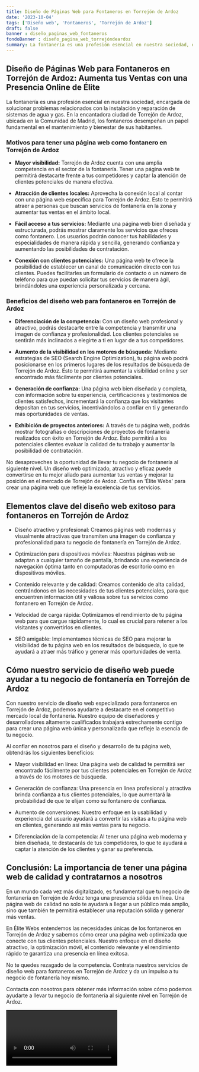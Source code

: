 ```yaml
---
title: Diseño de Páginas Web para Fontaneros en Torrejón de Ardoz
date: '2023-10-04'
tags: ['Diseño web', 'Fontaneros', 'Torrejón de Ardoz']
draft: false
banner : diseño_paginas_web_fontaneros
fondoBanner : diseño_pagina_web_torrejóndeardoz
summary: La fontanería es una profesión esencial en nuestra sociedad, encargada de solucionar problemas relacionados con la instalación y reparación de sistemas de agua y gas. En la encantadora ciudad de Torrejón de Ardoz, ubicada en la Comunidad de Madrid, los fontaneros desempeñan un papel fundamental en el mantenimiento y bienestar de sus habitantes.
---
```


## Diseño de Páginas Web para Fontaneros en Torrejón de Ardoz: Aumenta tus Ventas con una Presencia Online de Élite

La fontanería es una profesión esencial en nuestra sociedad, encargada de solucionar problemas relacionados con la instalación y reparación de sistemas de agua y gas. En la encantadora ciudad de Torrejón de Ardoz, ubicada en la Comunidad de Madrid, los fontaneros desempeñan un papel fundamental en el mantenimiento y bienestar de sus habitantes.

### Motivos para tener una página web como fontanero en Torrejón de Ardoz

- **Mayor visibilidad:** Torrejón de Ardoz cuenta con una amplia competencia en el sector de la fontanería. Tener una página web te permitirá destacarte frente a tus competidores y captar la atención de clientes potenciales de manera efectiva.

- **Atracción de clientes locales:** Aprovecha la conexión local al contar con una página web específica para Torrejón de Ardoz. Esto te permitirá atraer a personas que buscan servicios de fontanería en la zona y aumentar tus ventas en el ámbito local.

- **Fácil acceso a tus servicios:** Mediante una página web bien diseñada y estructurada, podrás mostrar claramente los servicios que ofreces como fontanero. Los usuarios podrán conocer tus habilidades y especialidades de manera rápida y sencilla, generando confianza y aumentando las posibilidades de contratación.

- **Conexión con clientes potenciales:** Una página web te ofrece la posibilidad de establecer un canal de comunicación directo con tus clientes. Puedes facilitarles un formulario de contacto o un número de teléfono para que puedan solicitar tus servicios de manera ágil, brindándoles una experiencia personalizada y cercana.

### Beneficios del diseño web para fontaneros en Torrejón de Ardoz

- **Diferenciación de la competencia:** Con un diseño web profesional y atractivo, podrás destacarte entre la competencia y transmitir una imagen de confianza y profesionalidad. Los clientes potenciales se sentirán más inclinados a elegirte a ti en lugar de a tus competidores.

- **Aumento de la visibilidad en los motores de búsqueda:** Mediante estrategias de SEO (Search Engine Optimization), tu página web podrá posicionarse en los primeros lugares de los resultados de búsqueda de Torrejón de Ardoz. Esto te permitirá aumentar la visibilidad online y ser encontrado más fácilmente por clientes potenciales.

- **Generación de confianza:** Una página web bien diseñada y completa, con información sobre tu experiencia, certificaciones y testimonios de clientes satisfechos, incrementará la confianza que los visitantes depositan en tus servicios, incentivándolos a confiar en ti y generando más oportunidades de ventas.

- **Exhibición de proyectos anteriores:** A través de tu página web, podrás mostrar fotografías o descripciones de proyectos de fontanería realizados con éxito en Torrejón de Ardoz. Esto permitirá a los potenciales clientes evaluar la calidad de tu trabajo y aumentar la posibilidad de contratación.

No desaproveches la oportunidad de llevar tu negocio de fontanería al siguiente nivel. Un diseño web optimizado, atractivo y eficaz puede convertirse en tu mejor aliado para aumentar tus ventas y mejorar tu posición en el mercado de Torrejón de Ardoz. Confía en 'Élite Webs' para crear una página web que refleje la excelencia de tus servicios.

<GifSeo />

<Cta />

## Elementos clave del diseño web exitoso para fontaneros en Torrejón de Ardoz

- Diseño atractivo y profesional: Creamos páginas web modernas y visualmente atractivas que transmiten una imagen de confianza y profesionalidad para tu negocio de fontanería en Torrejón de Ardoz.

- Optimización para dispositivos móviles: Nuestras páginas web se adaptan a cualquier tamaño de pantalla, brindando una experiencia de navegación óptima tanto en computadoras de escritorio como en dispositivos móviles.

- Contenido relevante y de calidad: Creamos contenido de alta calidad, centrándonos en las necesidades de tus clientes potenciales, para que encuentren información útil y valiosa sobre tus servicios como fontanero en Torrejón de Ardoz.

- Velocidad de carga rápida: Optimizamos el rendimiento de tu página web para que cargue rápidamente, lo cual es crucial para retener a los visitantes y convertirlos en clientes.

- SEO amigable: Implementamos técnicas de SEO para mejorar la visibilidad de tu página web en los resultados de búsqueda, lo que te ayudará a atraer más tráfico y generar más oportunidades de venta.

## Cómo nuestro servicio de diseño web puede ayudar a tu negocio de fontanería en Torrejón de Ardoz

Con nuestro servicio de diseño web especializado para fontaneros en Torrejón de Ardoz, podemos ayudarte a destacarte en el competitivo mercado local de fontanería. Nuestro equipo de diseñadores y desarrolladores altamente cualificados trabajará estrechamente contigo para crear una página web única y personalizada que refleje la esencia de tu negocio.

Al confiar en nosotros para el diseño y desarrollo de tu página web, obtendrás los siguientes beneficios:

- Mayor visibilidad en línea: Una página web de calidad te permitirá ser encontrado fácilmente por tus clientes potenciales en Torrejón de Ardoz a través de los motores de búsqueda.

- Generación de confianza: Una presencia en línea profesional y atractiva brinda confianza a tus clientes potenciales, lo que aumentará la probabilidad de que te elijan como su fontanero de confianza.

- Aumento de conversiones: Nuestro enfoque en la usabilidad y experiencia del usuario ayudará a convertir las visitas a tu página web en clientes, generando así más ventas para tu negocio.

- Diferenciación de la competencia: Al tener una página web moderna y bien diseñada, te destacarás de tus competidores, lo que te ayudará a captar la atención de los clientes y ganar su preferencia.

## Conclusión: La importancia de tener una página web de calidad y contratarnos a nosotros

En un mundo cada vez más digitalizado, es fundamental que tu negocio de fontanería en Torrejón de Ardoz tenga una presencia sólida en línea. Una página web de calidad no solo te ayudará a llegar a un público más amplio, sino que también te permitirá establecer una reputación sólida y generar más ventas.

En Élite Webs entendemos las necesidades únicas de los fontaneros en Torrejón de Ardoz y sabemos cómo crear una página web optimizada que conecte con tus clientes potenciales. Nuestro enfoque en el diseño atractivo, la optimización móvil, el contenido relevante y el rendimiento rápido te garantiza una presencia en línea exitosa.

No te quedes rezagado de la competencia. Contrata nuestros servicios de diseño web para fontaneros en Torrejón de Ardoz y da un impulso a tu negocio de fontanería hoy mismo.

Contacta con nosotros para obtener más información sobre cómo podemos ayudarte a llevar tu negocio de fontanería al siguiente nivel en Torrejón de Ardoz.

<Video />

<CtaBot job='Fontaneros' city='Torrejón de Ardoz'/>

<Gmaps query='Torrejón de Ardoz+españa+maps' />